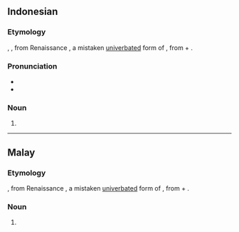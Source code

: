 {{also|ènsiklopèdia}}
==Indonesian==

===Etymology===
{{der|id|ms|ensiklopedia}}, {{lbor|id|NL.|encyclopaedia|t=general education|nocap=1}}, from Renaissance {{der|ms|grc|ἐγκυκλοπαιδεία|t=education in the circle of arts and sciences}}, a mistaken [[univerbation|univerbated]] form of {{der|id|grc-koi|ἐγκύκλιος παιδείᾱ|t=education in the circle of arts and sciences}}, from {{m|grc|ἐγκύκλιος|t=circular}} + {{m|grc|παιδείᾱ|t=child-rearing, education}}.

===Pronunciation===
* {{IPA|id|[ensɪkloˈpedia̯]}}
* {{hyphenation|id|én|sik|lo|pé|dia}}

===Noun===
{{id-noun}}

# {{l|en|encyclopedia}}

----

==Malay==

===Etymology===
{{lbor|ms|NL.|encyclopaedia|t=general education}}, from Renaissance {{der|ms|grc|ἐγκυκλοπαιδεία|t=education in the circle of arts and sciences}}, a mistaken [[univerbation|univerbated]] form of {{der|id|grc-koi|ἐγκύκλιος παιδείᾱ|t=education in the circle of arts and sciences}}, from {{m|grc|ἐγκύκλιος|t=circular}} + {{m|grc|παιδείᾱ|t=child-rearing, education}}.

===Noun===
{{ms-noun|j=اينسيکلوڤيديا}}

# {{l|en|encyclopedia}}
#: {{syn|ms|jagat katan}}